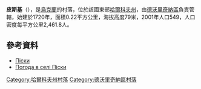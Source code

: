 {{coord|49|58|53|N|37|54|26|E|scale:100000_region:UA|display=title}}

'''皮斯基'''（{{lang-uk|Піски}}），是[[烏克蘭|烏克蘭]]的村落，位於該國東部[[哈爾科夫州|哈爾科夫州]]，由[[德沃里奇納區|德沃里奇納區]]負責管轄，始建於1720年，面積0.22平方公里，海拔高度79米，2001年人口549，人口密度每平方公里2,461.8人。

==參考資料==
* [http://w1.c1.rada.gov.ua/pls/z7502/A005?rdat1=22.08.2011&rf7571=32899 Піски]
* [http://weather.in.ua/ua/har'kovskaja/20700 Погода в селі Піски]{{Wayback|url=http://weather.in.ua/ua/har%27kovskaja/20700 |date=20160323030328 }}

{{DEFAULTSORT:Піски}}
[[Category:哈爾科夫州村落|Category:哈爾科夫州村落]]
[[Category:德沃里奇納區村落|Category:德沃里奇納區村落]]


{{Kharkiv-geo-stub}}